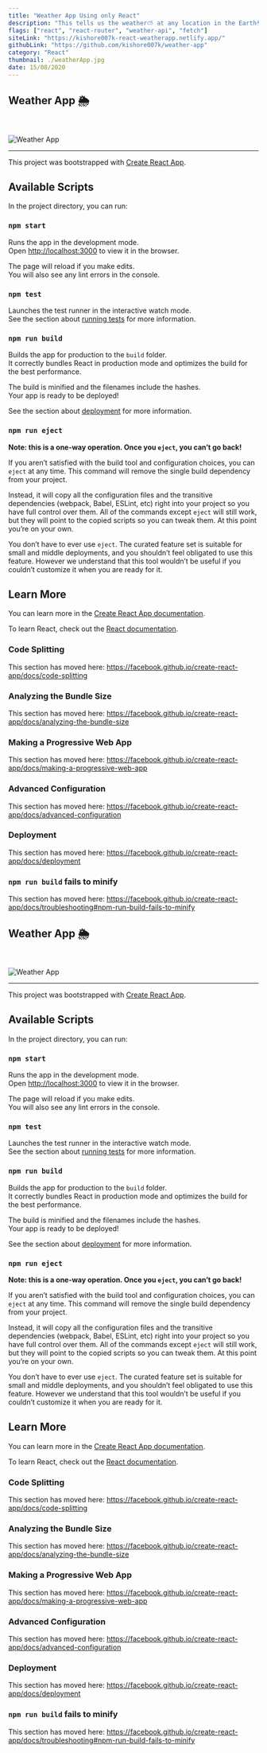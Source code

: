 ```yaml
---
title: "Weather App Using only React"
description: "This tells us the weather⛅ at any location in the Earth🌍"
flags: ["react", "react-router", "weather-api", "fetch"]
siteLink: "https://kishore007k-react-weatherapp.netlify.app/"
githubLink: "https://github.com/kishore007k/weather-app"
category: "React"
thumbnail: ./weatherApp.jpg
date: 15/08/2020
---
```


## Weather App 🌦

<br />

![Weather App](https://user-images.githubusercontent.com/34863222/90316162-ee2ac180-df3d-11ea-8937-abf77c4a28c1.gif)

---

This project was bootstrapped with [Create React App](https://github.com/facebook/create-react-app).

## Available Scripts

In the project directory, you can run:

### `npm start`

Runs the app in the development mode.<br />
Open [http://localhost:3000](http://localhost:3000) to view it in the browser.

The page will reload if you make edits.<br />
You will also see any lint errors in the console.

### `npm test`

Launches the test runner in the interactive watch mode.<br />
See the section about [running tests](https://facebook.github.io/create-react-app/docs/running-tests) for more information.

### `npm run build`

Builds the app for production to the `build` folder.<br />
It correctly bundles React in production mode and optimizes the build for the best performance.

The build is minified and the filenames include the hashes.<br />
Your app is ready to be deployed!

See the section about [deployment](https://facebook.github.io/create-react-app/docs/deployment) for more information.

### `npm run eject`

**Note: this is a one-way operation. Once you `eject`, you can’t go back!**

If you aren’t satisfied with the build tool and configuration choices, you can `eject` at any time. This command will remove the single build dependency from your project.

Instead, it will copy all the configuration files and the transitive dependencies (webpack, Babel, ESLint, etc) right into your project so you have full control over them. All of the commands except `eject` will still work, but they will point to the copied scripts so you can tweak them. At this point you’re on your own.

You don’t have to ever use `eject`. The curated feature set is suitable for small and middle deployments, and you shouldn’t feel obligated to use this feature. However we understand that this tool wouldn’t be useful if you couldn’t customize it when you are ready for it.

## Learn More

You can learn more in the [Create React App documentation](https://facebook.github.io/create-react-app/docs/getting-started).

To learn React, check out the [React documentation](https://reactjs.org/).

### Code Splitting

This section has moved here: https://facebook.github.io/create-react-app/docs/code-splitting

### Analyzing the Bundle Size

This section has moved here: https://facebook.github.io/create-react-app/docs/analyzing-the-bundle-size

### Making a Progressive Web App

This section has moved here: https://facebook.github.io/create-react-app/docs/making-a-progressive-web-app

### Advanced Configuration

This section has moved here: https://facebook.github.io/create-react-app/docs/advanced-configuration

### Deployment

This section has moved here: https://facebook.github.io/create-react-app/docs/deployment

### `npm run build` fails to minify

This section has moved here: https://facebook.github.io/create-react-app/docs/troubleshooting#npm-run-build-fails-to-minify

## Weather App 🌦

<br />

![Weather App](https://user-images.githubusercontent.com/34863222/90316162-ee2ac180-df3d-11ea-8937-abf77c4a28c1.gif)

---

This project was bootstrapped with [Create React App](https://github.com/facebook/create-react-app).

## Available Scripts

In the project directory, you can run:

### `npm start`

Runs the app in the development mode.<br />
Open [http://localhost:3000](http://localhost:3000) to view it in the browser.

The page will reload if you make edits.<br />
You will also see any lint errors in the console.

### `npm test`

Launches the test runner in the interactive watch mode.<br />
See the section about [running tests](https://facebook.github.io/create-react-app/docs/running-tests) for more information.

### `npm run build`

Builds the app for production to the `build` folder.<br />
It correctly bundles React in production mode and optimizes the build for the best performance.

The build is minified and the filenames include the hashes.<br />
Your app is ready to be deployed!

See the section about [deployment](https://facebook.github.io/create-react-app/docs/deployment) for more information.

### `npm run eject`

**Note: this is a one-way operation. Once you `eject`, you can’t go back!**

If you aren’t satisfied with the build tool and configuration choices, you can `eject` at any time. This command will remove the single build dependency from your project.

Instead, it will copy all the configuration files and the transitive dependencies (webpack, Babel, ESLint, etc) right into your project so you have full control over them. All of the commands except `eject` will still work, but they will point to the copied scripts so you can tweak them. At this point you’re on your own.

You don’t have to ever use `eject`. The curated feature set is suitable for small and middle deployments, and you shouldn’t feel obligated to use this feature. However we understand that this tool wouldn’t be useful if you couldn’t customize it when you are ready for it.

## Learn More

You can learn more in the [Create React App documentation](https://facebook.github.io/create-react-app/docs/getting-started).

To learn React, check out the [React documentation](https://reactjs.org/).

### Code Splitting

This section has moved here: https://facebook.github.io/create-react-app/docs/code-splitting

### Analyzing the Bundle Size

This section has moved here: https://facebook.github.io/create-react-app/docs/analyzing-the-bundle-size

### Making a Progressive Web App

This section has moved here: https://facebook.github.io/create-react-app/docs/making-a-progressive-web-app

### Advanced Configuration

This section has moved here: https://facebook.github.io/create-react-app/docs/advanced-configuration

### Deployment

This section has moved here: https://facebook.github.io/create-react-app/docs/deployment

### `npm run build` fails to minify

This section has moved here: https://facebook.github.io/create-react-app/docs/troubleshooting#npm-run-build-fails-to-minify
